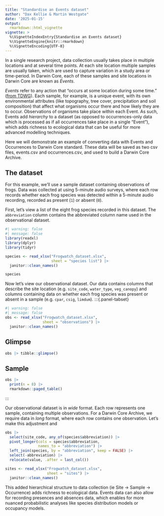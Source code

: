 ```yaml
---
title: "Standardise an Events dataset"
author: "Dax Kellie & Martin Westgate"
date: '2025-01-15'
output:
  rmarkdown::html_vignette
vignette: >
  %\VignetteIndexEntry{Standardise an Events dataset}
  %\VignetteEngine{knitr::rmarkdown}
  %\VignetteEncoding{UTF-8}
---
```


In a single research project, data collection usually takes place in multiple locations and at several time points. At each site location multiple samples are usually taken, which are used to capture variation in a study area or time-period. In Darwin Core, each of these samples and site locations in Darwin Core are known as *Events*. 

*Events* refer to any action that "occurs at some location during some time." ([from TDWG](https://dwc.tdwg.org/list/#dwc_Event)). Each sample, for example, is a unique event, with its own environmental attributes (like topography, tree cover, precipitation and soil composition) that affect what organisms occur there and how likely they are to occur. Observations of organisms take place within each Event. As such, Events add *hierarchy* to a dataset (as opposed to occurrences-only data which is processed as if all occurrences take place in a single "Event"), which adds richness to ecological data that can be useful for more advanced modelling techniques.

Here we will demonstrate an example of converting data with Events and Occurrences to Darwin Core standard. These data will be saved as two csv files, events.csv and occurrences.csv, and used to build a Darwin Core Archive.

## The dataset

For this example, we'll use a sample dataset containing observations of frogs. Data was collected at using 5-minute audio surveys, where each row records whether each frog species was detected within a 5-minute audio recording, recorded as present (`1`) or absent (`0`). 

First, let's view a list of the eight frog species recorded in this dataset. The `abbreviation` column contains the abbreviated column name used in the observational dataset.
```r
#| warning: false
#| message: false
library(readxl)
library(dplyr)
library(tidyr)

species <- read_xlsx("Frogwatch_dataset.xlsx", 
                     sheet = "species list") |> 
  janitor::clean_names()

species
```

Now let's view our observational dataset. Our data contains columns that describe the site location (e.g. `site_code`, `water_type`, `veg_canopy`) and columns containing data on whether each frog species was present or absent in a sample (e.g. `cpar`, `csig`, `limdum`). 
:::{.panel-tabset}

```r
#| warning: false
#| message: false
obs <- read_xlsx("Frogwatch_dataset.xlsx", 
                 sheet = "observations") |>
  janitor::clean_names()
```

## Glimpse

```r
obs |> tibble::glimpse()
```

## Sample

```r
obs |> 
  print(n = 8) |>
  rmarkdown::paged_table()
```

:::

Our observational dataset is in *wide* format. Each row represents one sample, containing multiple observations. For a Darwin Core Archive, we require data in *long* format, where each row contains one observation. Let's make this adjustment and 

```r
obs |>
  select(site_code, any_of(species$abbreviation)) |>
  pivot_longer(cols = species$abbreviation,
               names_to = "abbreviation") |>
  left_join(species, by = "abbreviation", keep = FALSE) |>
  select(-abbreviation) |>
  relocate(value, .after = last_col())
```

```r
sites <- read_xlsx("Frogwatch_dataset.xlsx", 
                   sheet = "sites") |>
  janitor::clean_names()

```



This added hierarchical structure to data collection (ie Site -> Sample -> Occurrence) adds richness to ecological data. Events data can also allow for recording presences and absences data, which enables for more nuanced probabilistic analyses like species distribution models or occupancy models.
